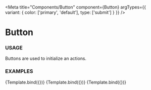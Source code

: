 
<Meta
  title="Components/Button"
  component={Button}
  argTypes={{
    variant: {
      color: ['primary', 'default'],
      type: ['submit']
    }
  }}
/>

# Button 

### USAGE

Buttons are used to initialize an actions.

### EXAMPLES


<Canvas>
  <Story name='Primary' args={{ color: 'primary', children: 'Primary' }}>
    {Template.bind({})}
  </Story>
  <Story name='Default' args={{ color: 'default', children: 'Default' }}>
    {Template.bind({})}
  </Story>
  <Story name='Button with link' args={{ color: 'primary', link: '/profile', children: 'Button with link' }}>
    {Template.bind({})}
  </Story>
</Canvas>